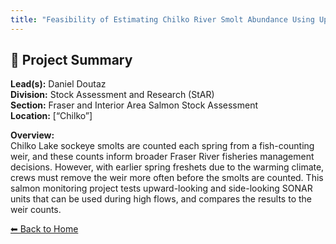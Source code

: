 ```yaml
---
title: "Feasibility of Estimating Chilko River Smolt Abundance Using Upward- and Side-Looking SONAR Methods"
---
```


## 🧬 Project Summary

**Lead(s):** Daniel Doutaz  
**Division:** Stock Assessment and Research (StAR)  
**Section:** Fraser and Interior Area Salmon Stock Assessment  
**Location:** ["Chilko"]  

**Overview:**  
Chilko Lake sockeye smolts are counted each spring from a fish-counting weir, and these counts inform broader Fraser River fisheries management decisions. However, with earlier spring freshets due to the warming climate, crews must remove the weir more often before the smolts are counted. This salmon monitoring project tests upward-looking and side-looking SONAR units that can be used during high flows, and compares the results to the weir counts.

[⬅ Back to Home](../index.qmd)
